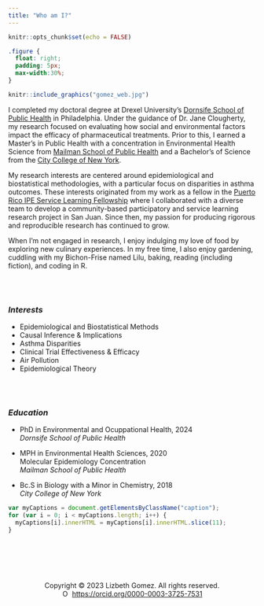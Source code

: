 ```yaml
---
title: "Who am I?"
---
```


```r

knitr::opts_chunk$set(echo = FALSE)
```

```css
.figure {
  float: right;
  padding: 5px;
  max-width:30%;
}
```

::: floating

```r
knitr::include_graphics("gomez_web.jpg")
```

I completed my doctoral degree at Drexel University's [Dornsife School of Public Health](https://drexel.edu/dornsife/academics/departments/environmental-occupational-health/eoh-student-profiles/) in Philadelphia. Under the guidance of Dr. Jane Clougherty, my research focused on evaluating how social and environmental factors impact the efficacy of pharmaceutical treatments. Prior to this, I earned a Master's in Public Health with a concentration in Environmental Health Science from [Mailman School of Public Health](https://www.publichealth.columbia.edu/academics/departments/environmental-health-sciences-ehs)  and a Bachelor's of Science from the [City College of New York](https://www.ccny.cuny.edu/).

My research interests are centered around epidemiological and biostatistical methodologies, with a particular focus on disparities in asthma outcomes. These interests originated from my work as a fellow in the [Puerto Rico IPE Service Learning Fellowship](https://www.publichealth.columbia.edu/research/puerto-rico) where I collaborated with a diverse team to develop a community-based participatory and service learning research project in San Juan. Since then, my passion for producing rigorous and reproducible research has continued to grow.

When I'm not engaged in research, I enjoy indulging my love of food by exploring new culinary experiences. In my free time, I also enjoy gardening, cuddling with my Bichon-Frise named Lilu, baking, reading (including fiction), and coding in R.


<div class = "row">
  
<div class = "col-md-4">

<br><br>

### *Interests*

-   Epidemiological and Biostatistical Methods
-   Causal Inference & Implications
-   Asthma Disparities 
-   Clinical Trial Effectiveness & Efficacy
-   Air Pollution
-   Epidemiological Theory
</div>
  
<div class = "col-md-4">
<br><br>

### *Education*
-   PhD in Environmental and Ocuppational Health, 2024 <br>
   *Dornsife School of Public Health* <br>

-   MPH in Environmental Health Sciences, 2020 <br>
    Molecular Epidemiology Concentration <br>
   *Mailman School of Public Health* <br>
   
   
-   Bc.S in Biology with a Minor in Chemistry, 2018 <br>
   *City College of New York* <br>
   
</div>
  

</div>
</div>




:::

```js
var myCaptions = document.getElementsByClassName("caption");
for (var i = 0; i < myCaptions.length; i++) {
  myCaptions[i].innerHTML = myCaptions[i].innerHTML.slice(11);
}
```

<br>
<br>
<br>
<br>

<center>Copyright &copy; 2023 Lizbeth Gomez. All rights reserved. </center>


<center><div itemscope itemtype="https://schema.org/Person"><a itemprop="sameAs" content="https://orcid.org/0000-0003-3725-7531" href="https://orcid.org/0000-0003-3725-7531" target="orcid.widget" rel="me noopener noreferrer" style="vertical-align:top;"><img src="https://orcid.org/sites/default/files/images/orcid_16x16.png" style="width:1em;margin-right:.5em;" alt="ORCID iD icon">https://orcid.org/0000-0003-3725-7531</a></div><center>


